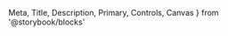  Meta,
  Title,
  Description,
  Primary,
  Controls,
  Canvas
} from '@storybook/blocks'



<Meta of={NotificationCountStories} />

<Title />

- [Overview](#overview)
- [Props](#props)
- [Usage Guidelines](#usage-guidelines)
- [States](#states)
- [Do's and Don'ts](#dos-and-donts)

## Overview

<Description />

The NotificationCount component displays a small badge with a count, typically used to show unread notifications or pending items. It can be used standalone or wrapped around another component.

<Primary />

## Props

<Controls />

## Usage Guidelines

- Use to indicate unread or pending notifications
- Wrap the NotificationCount around the target component (usually an icon or button)
- For counts over 99, it will display as "99+"
- Use size 's' for less emphasis or in compact layouts
- The badge appears in the top-right corner by default
- Supports hover states when parent has the 'parent' className

## States

### Default

<Canvas of={NotificationCountStories.Default} />

### With Icon

<Canvas of={NotificationCountStories.WithIcon} />

### Small Size

<Canvas of={NotificationCountStories.SmallSize} />

### Large Number

<Canvas of={NotificationCountStories.LargeNumber} />

## Do's and Don'ts

<ComponentRules
  rules={[
    {
      positive: {
        description: 'Wrap NotificationCount around the target component.',
        component: NotificationCountStories.WithIcon.render?.()
      },
      negative: {
        description:
          "Don't place NotificationCount as a sibling - it should wrap the target component.",
        component: NotificationCountStories.Default.render?.()
      }
    },
    {
      positive: {
        description: 'Use size="s" for compact layouts.',
        component: NotificationCountStories.SmallSize.render?.()
      },
      negative: {
        description:
          "Don't use the small size when the count needs to be prominently displayed.",
        component: NotificationCountStories.LargeNumber.render?.()
      }
    }
  ]}
/>
